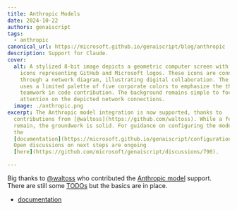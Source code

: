```yaml
---
title: Anthropic Models
date: 2024-10-22
authors: genaiscript
tags:
  - anthropic
canonical_url: https://microsoft.github.io/genaiscript/blog/anthropic
description: Support for Claude.
cover:
  alt: A stylized 8-bit image depicts a geometric computer screen with pixelated
    icons representing GitHub and Microsoft logos. These icons are connected
    through a network diagram, illustrating digital collaboration. The image
    uses a limited palette of five corporate colors to emphasize the theme of
    teamwork in code contribution. The background remains simple to focus
    attention on the depicted network connections.
  image: ./anthropic.png
excerpt: The Anthropic model integration is now supported, thanks to
  contributions from [@waltoss](https://github.com/waltoss). While a few tasks
  remain, the groundwork is solid. For guidance on configuring the model, check
  the
  [documentation](https://microsoft.github.io/genaiscript/configuration/anthropic).
  Open discussions on next steps are ongoing
  [here](https://github.com/microsoft/genaiscript/discussions/790).

---
```



<BlogNarration />

Big thanks to [@waltoss](https://github.com/waltoss) who contributed the [Anthropic model](https://github.com/microsoft/genaiscript/pull/788) support. There are still some [TODOs](https://github.com/microsoft/genaiscript/discussions/790) but the basics are in place.

- [documentation](https://microsoft.github.io/genaiscript/configuration/anthropic)
